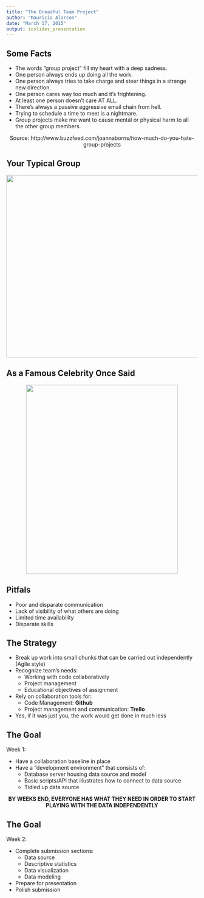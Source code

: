 ```yaml
---
title: "The Dreadful Team Project"
author: "Mauricio Alarcon"
date: "March 17, 2015"
output: ioslides_presentation
---
```


## Some Facts

* The words “group project” fill my heart with a deep sadness.
* One person always ends up doing all the work.
* One person always tries to take charge and steer things in a strange new direction.
* One person cares way too much and it’s frightening.
* At least one person doesn’t care AT ALL.
* There’s always a passive aggressive email chain from hell.
* Trying to schedule a time to meet is a nightmare.
* Group projects make me want to cause mental or physical harm to all the other group members.

<center>Source: http://www.buzzfeed.com/joannaborns/how-much-do-you-hate-group-projects</center>

## Your Typical Group

<p align="center"><img align="center" width="640" height="480" src="https://raw.githubusercontent.com/rmalarc/is607/master/working_in_groups/teammates.gif"></p>


## As a Famous Celebrity Once Said

<p align="center"><img align="center" width="400" height="498" src="https://raw.githubusercontent.com/rmalarc/is607/master/working_in_groups/chuck.jpg"></p>

## Pitfals

* Poor and disparate communication
* Lack of visibility of what others are doing
* Limited time availability
* Disparate skills

## The Strategy

* Break up work into small chunks that can be carried out independently (Agile style)
* Recognize team's needs:
    * Working with code collaboratively
    * Project management
    * Educational objectives of assignment
* Rely on collaboration tools for: 
    * Code Management: **Github**
    * Project management and communication: **Trello**
* Yes, if it was just you, the work would get done in much less

## The Goal

Week 1:

* Have a collaboration baseline in place
* Have a "development environment" that consists of:
    * Database server housing data source and model
    * Basic scripts/API that illustrates how to connect to data source
    * Tidied up data source

<center>**BY WEEKS END, EVERYONE HAS WHAT THEY NEED IN ORDER TO START PLAYING WITH THE DATA INDEPENDENTLY**</center>

## The Goal

Week 2:

* Complete submission sections:
    * Data source
    * Descriptive statistics
    * Data visualization
    * Data modeling
* Prepare for presentation
* Polish submission